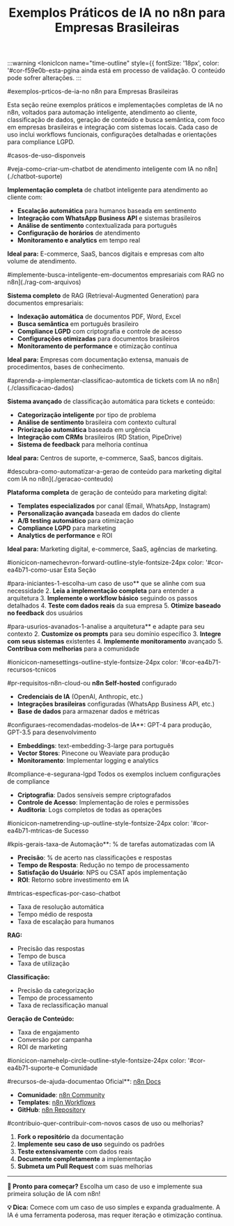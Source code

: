 ﻿---
sidebar_position: 1
title: Exemplos Práticos de IA no n8n para Empresas Brasileiras
description: Exemplos práticos, implementações completas e casos de uso de IA no n8n para automação inteligente em empresas brasileiras.
keywords: [n8n, ia, exemplos práticos, automação inteligente, casos de uso IA Brasil, workflows empresariais, chatbot, rag, classificação automática, geração de conteúdo, integração Brasil, compliance LGPD]
---

:::warning
<IonicIcon name="time-outline" style={{ fontSize: '18px', color: '#cor-f59e0b-esta-pgina ainda está em processo de validação. O conteúdo pode sofrer alterações.
:::

#exemplos-prticos-de-ia-no n8n para Empresas Brasileiras

Esta seção reúne exemplos práticos e implementações completas de IA no n8n, voltados para automação inteligente, atendimento ao cliente, classificação de dados, geração de conteúdo e busca semântica, com foco em empresas brasileiras e integração com sistemas locais. Cada caso de uso inclui workflows funcionais, configurações detalhadas e orientações para compliance LGPD.

#casos-de-uso-disponveis

#veja-como-criar-um-chatbot de atendimento inteligente com IA no n8n](./chatbot-suporte)

**Implementação completa** de chatbot inteligente para atendimento ao cliente com:

- **Escalação automática** para humanos baseada em sentimento
- **Integração com WhatsApp Business API** e sistemas brasileiros
- **Análise de sentimento** contextualizada para português
- **Configuração de horários** de atendimento
- **Monitoramento e analytics** em tempo real

**Ideal para:** E-commerce, SaaS, bancos digitais e empresas com alto volume de atendimento.

#implemente-busca-inteligente-em-documentos empresariais com RAG no n8n](./rag-com-arquivos)

**Sistema completo** de RAG (Retrieval-Augmented Generation) para documentos empresariais:

- **Indexação automática** de documentos PDF, Word, Excel
- **Busca semântica** em português brasileiro
- **Compliance LGPD** com criptografia e controle de acesso
- **Configurações otimizadas** para documentos brasileiros
- **Monitoramento de performance** e otimização contínua

**Ideal para:** Empresas com documentação extensa, manuais de procedimentos, bases de conhecimento.

#aprenda-a-implementar-classificao-automtica de tickets com IA no n8n](./classificacao-dados)

**Sistema avançado** de classificação automática para tickets e conteúdo:

- **Categorização inteligente** por tipo de problema
- **Análise de sentimento** brasileira com contexto cultural
- **Priorização automática** baseada em urgência
- **Integração com CRMs** brasileiros (RD Station, PipeDrive)
- **Sistema de feedback** para melhoria contínua

**Ideal para:** Centros de suporte, e-commerce, SaaS, bancos digitais.

#descubra-como-automatizar-a-gerao de conteúdo para marketing digital com IA no n8n](./geracao-conteudo)

**Plataforma completa** de geração de conteúdo para marketing digital:

- **Templates especializados** por canal (Email, WhatsApp, Instagram)
- **Personalização avançada** baseada em dados do cliente
- **A/B testing automático** para otimização
- **Compliance LGPD** para marketing
- **Analytics de performance** e ROI

**Ideal para:** Marketing digital, e-commerce, SaaS, agências de marketing.

#ionicicon-namechevron-forward-outline-style-fontsize-24px color: '#cor-ea4b71-como-usar Esta Seção

#para-iniciantes-1-escolha-um caso de uso** que se alinhe com sua necessidade
2. **Leia a implementação completa** para entender a arquitetura
3. **Implemente o workflow básico** seguindo os passos detalhados
4. **Teste com dados reais** da sua empresa
5. **Otimize baseado no feedback** dos usuários

#para-usurios-avanados-1-analise a arquitetura** e adapte para seu contexto
2. **Customize os prompts** para seu domínio específico
3. **Integre com seus sistemas** existentes
4. **Implemente monitoramento** avançado
5. **Contribua com melhorias** para a comunidade

#ionicicon-namesettings-outline-style-fontsize-24px color: '#cor-ea4b71-recursos-tcnicos

#pr-requisitos-n8n-cloud-ou **n8n Self-hosted** configurado
- **Credenciais de IA** (OpenAI, Anthropic, etc.)
- **Integrações brasileiras** configuradas (WhatsApp Business API, etc.)
- **Base de dados** para armazenar dados e métricas

#configuraes-recomendadas-modelos-de IA**: GPT-4 para produção, GPT-3.5 para desenvolvimento
- **Embeddings**: text-embedding-3-large para português
- **Vector Stores**: Pinecone ou Weaviate para produção
- **Monitoramento**: Implementar logging e analytics

#compliance-e-segurana-lgpd Todos os exemplos incluem configurações de compliance
- **Criptografia**: Dados sensíveis sempre criptografados
- **Controle de Acesso**: Implementação de roles e permissões
- **Auditoria**: Logs completos de todas as operações

#ionicicon-nametrending-up-outline-style-fontsize-24px color: '#cor-ea4b71-mtricas-de Sucesso

#kpis-gerais-taxa-de Automação**: % de tarefas automatizadas com IA
- **Precisão**: % de acerto nas classificações e respostas
- **Tempo de Resposta**: Redução no tempo de processamento
- **Satisfação do Usuário**: NPS ou CSAT após implementação
- **ROI**: Retorno sobre investimento em IA

#mtricas-especficas-por-caso-chatbot
- Taxa de resolução automática
- Tempo médio de resposta
- Taxa de escalação para humanos

**RAG:**
- Precisão das respostas
- Tempo de busca
- Taxa de utilização

**Classificação:**
- Precisão da categorização
- Tempo de processamento
- Taxa de reclassificação manual

**Geração de Conteúdo:**
- Taxa de engajamento
- Conversão por campanha
- ROI de marketing

#ionicicon-namehelp-circle-outline-style-fontsize-24px color: '#cor-ea4b71-suporte-e Comunidade

#recursos-de-ajuda-documentao Oficial**: [n8n Docs](https://docs.n8n.io)
- **Comunidade**: [n8n Community](https://community.n8n.io)
- **Templates**: [n8n Workflows](https://n8n.io/workflows)
- **GitHub**: [n8n Repository](https://github.com/n8n-io/n8n)

#contribuio-quer-contribuir-com-novos casos de uso ou melhorias?

1. **Fork o repositório** da documentação
2. **Implemente seu caso de uso** seguindo os padrões
3. **Teste extensivamente** com dados reais
4. **Documente completamente** a implementação
5. **Submeta um Pull Request** com suas melhorias

---

**🚀 Pronto para começar?** Escolha um caso de uso e implemente sua primeira solução de IA com n8n!

**💡 Dica:** Comece com um caso de uso simples e expanda gradualmente. A IA é uma ferramenta poderosa, mas requer iteração e otimização contínua.

